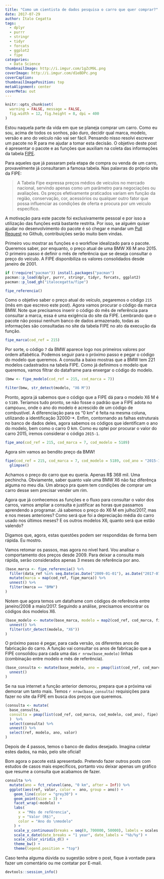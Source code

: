 ```yaml
---
title: "Como um cientista de dados pesquisa o carro que quer comprar?"
date: 2017-07-29
author: Ítalo Cegatta
tags:
  - dplyr
  - purrr
  - stringr
  - tidyr
  - forcats
  - ggplot2
  - fipe
categories:
  - Data Science
thumbnailImage: http://i.imgur.com/1gZcM9L.png
coverImage: http://i.imgur.com/d1eBDPc.png
coverCaption:
thumbnailImagePosition: top
metaAlignment: center
coverMeta: out
---
```


```r
knitr::opts_chunk$set(
  warning = FALSE, message = FALSE,
  fig.width = 12, fig.height = 8, dpi = 400
)
```

Estou naquela parte da vida em que se planeja comprar um carro. Como eu sou, acima de todos os sonhos, pão duro, decidir qual marca, modelo, versão e ano do veículo não vai ser fácil. Pensando nisso resolvi escrever um pacote no R para me ajudar a tomar esta decisão. O objetivo deste post é apresentar o pacote e as funções que auxiliam na coleta das informações da tabela [FIPE](http://veiculos.fipe.org.br/).

Para aqueles que já passaram pela etapa de compra ou venda de um carro, provavelmente já consultaram a famosa tabela. Nas palavras do próprio site da FIPE:

  > A Tabela Fipe expressa preços médios de veículos no mercado nacional, servindo apenas como um parâmetro para negociações ou avaliações. Os preços efetivamente praticados variam em função da região, conservação, cor, acessórios ou qualquer outro fator que possa influenciar as condições de oferta e procura por um veículo específico.
  
A motivação para este pacote foi exclusivamente pessoal e por isso a utilização das funções está bastante restrita. Por isso, se alguém quiser ajudar no desenvolvimento do pacote é só chegar e mandar um [Pull Request](https://github.com/italocegatta/fipe) no Github, contribuições serão muito bem vindas.

Primeiro vou mostrar as funções e o workflow idealizado para o pacote. Queremos saber, por enquanto, o preço atual de uma BMW X6 M ano 2015. O primeiro passo é definir o mês de referência que se deseja consultar o preço do veículo. A FIPE disponibiliza os valores consolidados desde janeiro de 2001. 

```r
if (!require("pacman")) install.packages("pacman")
pacman::p_load(dplyr, purrr, stringr, tidyr, forcats, ggplot2)
pacman::p_load_gh("italocegatta/fipe")
```

```r
fipe_referencia()
```

Como o objetivo saber o preço atual do veículo, pegaremos o código `215` (mês em que escrevo este post). Agora vamos procurar o código da marca BMW. Note que precisamos inserir o código do mês de referência para consultar a marca, essa é uma exigência do site da FIPE. Lembrando que o pacote não possui nenhum banco de dados armazenado, todas as informações são consultadas no site da tabela FIPE no ato da execução da função.

```r
fipe_marca(cod_ref = 215)
```

Por sorte, o código `7` da BMW aparece logo nos primeiros valores por ordem alfabética. Podemos seguir para o próximo passo e pegar o código do modelo que queremos. A consulta a baixo mostras que a BMW tem 221 modelos cadastrados na tabela FIPE. Como já definimos o modelo que queremos, vamos filtrar do dataframe para enxergar o código do modelo.

```r
(bmw <- fipe_modelo(cod_ref = 215, cod_marca = 7))
```

```r
filter(bmw, str_detect(modelo, "X6 M"))
```

Pronto, agora já sabemos que o código que a FIPE dá para o modelo X6 M é o `5189`. Teríamos tudo pronto, se não fosse o padrão que a FIPE adota no campo`ano`, onde o ano do modelo é acrescido de um código de combustível. A diferenciação para os "0 km" é feita na mesma coluna, utilizando a identificação 32000-*. Enfim, contornando as falhas estruturais no banco de dados deles, agora sabemos os códigos que identificam o ano do modelo, bem como o carro 0 km. Como eu optei por procurar o valor do carro 2015, iremos considerar o código `2015-1`.

```r
fipe_ano(cod_ref = 215, cod_marca = 7, cod_modelo = 5189)
```

Agora sim vamos ao bendito preço da BMW!

```r
fipe(cod_ref = 215, cod_marca = 7, cod_modelo = 5189, cod_ano = "2015-1") %>% 
  glimpse()
```

Achamos o preço do carro que eu queria. Apenas R$ 368 mil. Uma pechincha. Obviamente, saber quanto vale uma BMW X6 não faz diferênça alguma no meu dia. Um abraço pra quem tem condições de comprar um carro desse sem precisar vender um rim.

Agora que já conhecemos as funções e o fluxo para consultar o valor dos carros, vamos ampliar a consulta e justificar as horas que passamos aprendendo a programar. Já sabemos o preço do X6 M em julho/2017, mas e nos meses anteriores? Como será que foi a depreciação média do carro usado nos últimos meses? E os outros modelos X6, quanto será que estão valendo?

Digamos que, agora, estas questões podem ser respondidas de forma bem rápida. Eu mostro.

Vamos retomar os passos, mas agora no nível hard. Vou analisar o comportamento dos preços desde 2009. Para deixar a consulta mais rápida, serão considerados apenas 3 meses de referência por ano.

```r
(base_marca <- fipe_referencia() %>%
  filter(data_ref %in% seq.Date(as.Date("2009-01-01"), as.Date("2017-07-01"), by = "4 months")) %>%
  mutate(marca = map(cod_ref, fipe_marca)) %>%
  unnest() %>% 
  filter(marca == "BMW")
)
```

Notem que agora temos um dataframe com códigos de referência entre janeiro/2008 a maio/2017. Seguindo a análise, precisamos encontrar os códigos dos modelos X6. 

```r
(base_modelo <- mutate(base_marca, modelo = map2(cod_ref, cod_marca, fipe_modelo)) %>%
  unnest() %>% 
  filter(str_detect(modelo, "X6"))
)
```

O próximo passo é pegar, para cada versão, os diferentes anos de fabricação do carro. A função vai consultar os anos de fabricação que a FIPE consolidou para cada uma das `r nrow(base_modelo)` linhas (combinação entre modelo e mês de referência).

```r
(base_consulta <- mutate(base_modelo, ano = pmap(list(cod_ref, cod_marca, cod_modelo), fipe_ano)) %>%
  unnest()
)
```

Se na sua internet a função anterior demorou, prepara que a próxima vai demorar um tanto mais. Temos `r nrow(base_consulta)` requisições para fazer no site da FIPE em busca dos preços que queremos.

```r
(consulta <- mutate(
  base_consulta, 
  consulta = pmap(list(cod_ref, cod_marca, cod_modelo, cod_ano), fipe)
  )  %>%
  select(consulta) %>% 
  unnest() %>% 
  select(ref, modelo, ano, valor)
)
```

Depois de 4 passos, temos o banco de dados desejado. Imagina coletar estes dados, na mão, pelo site oficial!

Bom agora o pacote está apresentado. Pretendo fazer outros posts com estudos de casos mais específicos, portanto vou deixar apenas um gráfico que resume a consulta que acabamos de fazer.

```r
consulta %>%
  mutate(ano = fct_relevel(ano, "0 km", after = Inf)) %>% 
  ggplot(aes(ref, valor, color =  ano, group = ano)) +
    geom_line(color = "grey30") +
    geom_point(size = 3) +
    facet_wrap(~modelo) +
    labs(
      x = "Mês de refêrencia",
      y = "Valor (R$)",
      color = "Ano do \nmodelo"
    ) +
    scale_y_continuous(breaks = seq(0, 700000, 50000), labels = scales::dollar_format(prefix = NULL, big.mark = ".")) +
    scale_x_date(date_breaks = "1 year", date_labels = "%b/%y") +
    scale_color_viridis_d() +
    theme_bw() +
    theme(legend.position = "top") 
```

Caso tenha alguma dúvida ou sugestão sobre o post, fique à vontade para fazer um comentário ou me contatar por E-mail.

```r
devtools::session_info()
```
